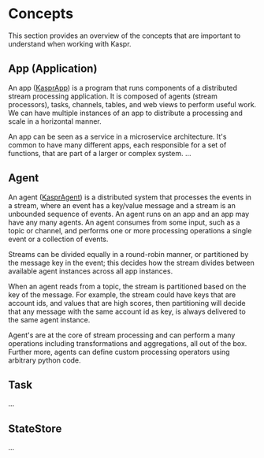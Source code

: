 # Concepts

This section provides an overview of the concepts that are important to understand when working with Kaspr.

## App (Application)

An app ([KasprApp](/api-reference/v1alpha1#kasprapp)) is a program that runs components of a distributed stream processing application.  It is composed of agents (stream processors), tasks, channels, tables, and web views to perform useful work.
We can have multiple instances of an app to distribute a processing and scale in a horizontal manner. 

An app can be seen as a service in a microservice architecture. It's common to have many different apps, each responsible for a set of functions, that are part of a larger or complex system.
...

## Agent

An agent ([KasprAgent](/api-reference/v1alpha1#kaspragent)) is a distributed system that processes the events in a stream, where an event has a key/value message and a stream is an unbounded sequence of events. An agent runs on an app and an app may have any many agents. An agent consumes from some input, such as a topic or channel, and performs one or more processing operations a single event or a collection of events.

Streams can be divided equally in a round-robin manner, or partitioned by the message key in the event; this decides how the stream divides between available agent instances across all app instances.

When an agent reads from a topic, the stream is partitioned based on the key of the message. For example, the stream could have keys that are account ids, and values that are high scores, then partitioning will decide that any message with the same account id as key, is always delivered to the same agent instance.

Agent's are at the core of stream processing and can perform a many operations including transformations and aggregations, all out of the box. Further more, agents can define custom processing operators using arbitrary python code.

## Task

...

## StateStore

...


